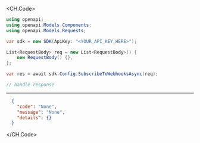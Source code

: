 
<CH.Code>
```csharp SubscribeToWebhooks.cs
using openapi;
using openapi.Models.Components;
using openapi.Models.Requests;

var sdk = new SDK(ApiKey: "<YOUR_API_KEY_HERE>");

List<RequestBody> req = new List<RequestBody>() {
    new RequestBody() {},
};

var res = await sdk.Config.SubscribeToWebhooksAsync(req);

// handle response
```
---

```json Example Response
  {
    "code": "None",
    "message": "None",
    "details": {}
  }
```
</CH.Code>
